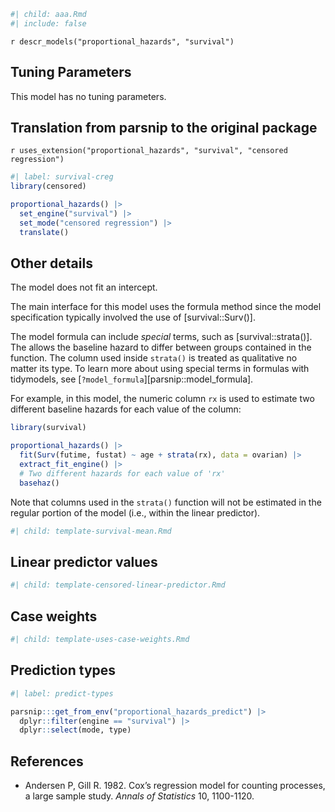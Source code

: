 ```r
#| child: aaa.Rmd
#| include: false
```

`r descr_models("proportional_hazards", "survival")`

## Tuning Parameters

This model has no tuning parameters.

## Translation from parsnip to the original package

`r uses_extension("proportional_hazards", "survival", "censored regression")`

```r
#| label: survival-creg
library(censored)

proportional_hazards() |> 
  set_engine("survival") |> 
  set_mode("censored regression") |> 
  translate()
```

## Other details

The model does not fit an intercept. 

The main interface for this model uses the formula method since the model specification typically involved the use of [survival::Surv()]. 

The model formula can include _special_ terms, such as [survival::strata()]. The allows the baseline hazard to differ between groups contained in the function. The column used inside `strata()` is treated as qualitative no matter its type. To learn more about using special terms in formulas with tidymodels, see [`?model_formula`][parsnip::model_formula].

For example, in this model, the numeric column `rx` is used to estimate two different baseline hazards for each value of the column:

```r
library(survival)

proportional_hazards() |> 
  fit(Surv(futime, fustat) ~ age + strata(rx), data = ovarian) |> 
  extract_fit_engine() |> 
  # Two different hazards for each value of 'rx'
  basehaz()
```

Note that columns used in the `strata()` function will not be estimated in the regular portion of the model (i.e., within the linear predictor).

```r
#| child: template-survival-mean.Rmd
```

## Linear predictor values

```r
#| child: template-censored-linear-predictor.Rmd
```

## Case weights

```r
#| child: template-uses-case-weights.Rmd
```

## Prediction types

```r
#| label: predict-types

parsnip:::get_from_env("proportional_hazards_predict") |>
  dplyr::filter(engine == "survival") |>
  dplyr::select(mode, type)

```

## References

- Andersen P, Gill R. 1982. Cox's regression model for counting processes, a large sample study. _Annals of Statistics_ 10, 1100-1120.
